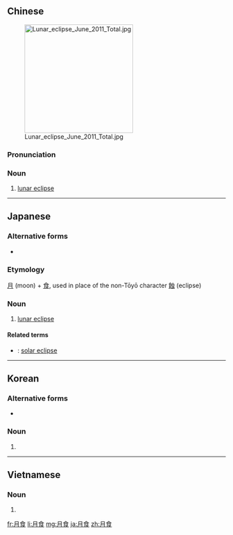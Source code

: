 ==Chinese==
{{zh-forms|alt=月蝕}}
{{wikipedia|lang=zh}}
[[File:Lunar eclipse June 2011 Total.jpg|thumb|250px]]

===Pronunciation===
{{zh-pron
|m=yuèshí
|c=jyut6 sik6
|mn=qz:goa̍t-si̍t/xm:goa̍t-se̍k
|w=5hhyq zeq
|cat=n
}}

===Noun===
{{zh-noun}}

# [[lunar eclipse]]

{{zh-cat|Astronomy}}

----

==Japanese==
{{ja-kanjitab|げつ|k1=げっ|しょく|yomi=on}}

===Alternative forms===
* {{ja-r|月蝕|げっしょく}}

===Etymology===
[[月]] (moon) + [[食]], used in place of the non-Tōyō character [[蝕]] (eclipse)

===Noun===
{{ja-noun|げっしょく}}

# [[lunar eclipse]]

====Related terms====
* {{ja-r|日食|にっしょく}}: [[solar eclipse]]

----

==Korean==
{{ko-hanjatab}}

===Alternative forms===
* {{l|ko|月蝕}}

===Noun===
{{ko-noun|hj|hangeul=월식}}

# {{hanja form of|월식|[[lunar eclipse]]}}

----

==Vietnamese==
{{vi-hantutab}}

===Noun===
{{vi-hantu}}

# {{han tu form of|nguyệt thực|[[lunar eclipse]]}}

[[fr:月食]]
[[li:月食]]
[[mg:月食]]
[[ja:月食]]
[[zh:月食]]